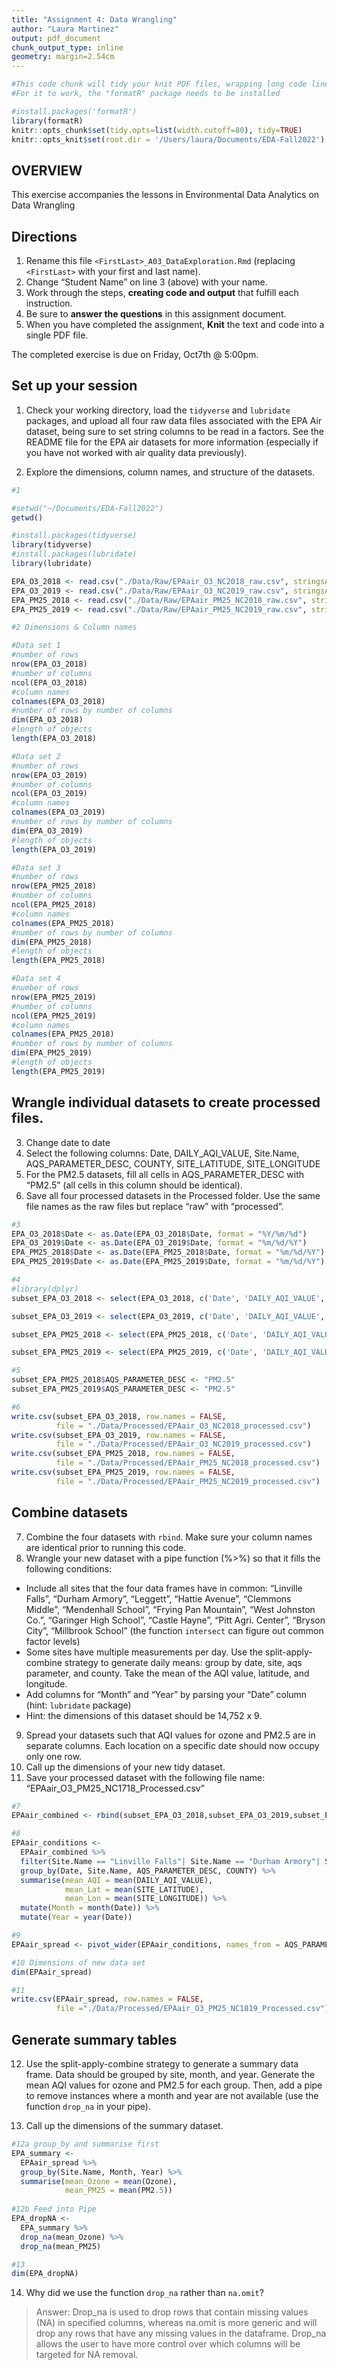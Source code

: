 ```yaml
---
title: "Assignment 4: Data Wrangling"
author: "Laura Martinez"
output: pdf_document
chunk_output_type: inline
geometry: margin=2.54cm
---
```


```r
#This code chunk will tidy your knit PDF files, wrapping long code lines
#For it to work, the "formatR" package needs to be installed

#install.packages('formatR')
library(formatR)
knitr::opts_chunk$set(tidy.opts=list(width.cutoff=80), tidy=TRUE)
knitr::opts_knit$set(root.dir = '/Users/laura/Documents/EDA-Fall2022')
```

## OVERVIEW

This exercise accompanies the lessons in Environmental Data Analytics on Data Wrangling 

## Directions
1.  Rename this file `<FirstLast>_A03_DataExploration.Rmd` (replacing `<FirstLast>` with your first and last name).
2. Change "Student Name" on line 3 (above) with your name.
3. Work through the steps, **creating code and output** that fulfill each instruction.
4. Be sure to **answer the questions** in this assignment document.
5. When you have completed the assignment, **Knit** the text and code into a single PDF file.

The completed exercise is due on Friday, Oct7th @ 5:00pm.

## Set up your session 
1. Check your working directory, load the `tidyverse` and `lubridate` packages, and upload all four raw data files associated with the EPA Air dataset, being sure to set string columns to be read in a factors. See the README file for the EPA air datasets for more information (especially if you have not worked with air quality data previously). 

2. Explore the dimensions, column names, and structure of the datasets. 

```r
#1

#setwd("~/Documents/EDA-Fall2022")
getwd()

#install.packages(tidyverse)
library(tidyverse)
#install.packages(lubridate)
library(lubridate)

EPA_O3_2018 <- read.csv("./Data/Raw/EPAair_O3_NC2018_raw.csv", stringsAsFactors = TRUE)
EPA_O3_2019 <- read.csv("./Data/Raw/EPAair_O3_NC2019_raw.csv", stringsAsFactors = TRUE)
EPA_PM25_2018 <- read.csv("./Data/Raw/EPAair_PM25_NC2018_raw.csv", stringsAsFactors = TRUE)
EPA_PM25_2019 <- read.csv("./Data/Raw/EPAair_PM25_NC2019_raw.csv", stringsAsFactors = TRUE)

#2 Dimensions & Column names

#Data set 1
#number of rows
nrow(EPA_O3_2018)
#number of columns
ncol(EPA_O3_2018)
#column names 
colnames(EPA_O3_2018)
#number of rows by number of columns
dim(EPA_O3_2018)
#length of objects
length(EPA_O3_2018)

#Data set 2
#number of rows
nrow(EPA_O3_2019)
#number of columns
ncol(EPA_O3_2019)
#column names 
colnames(EPA_O3_2019)
#number of rows by number of columns
dim(EPA_O3_2019)
#length of objects
length(EPA_O3_2019)

#Data set 3
#number of rows
nrow(EPA_PM25_2018)
#number of columns
ncol(EPA_PM25_2018)
#column names 
colnames(EPA_PM25_2018)
#number of rows by number of columns
dim(EPA_PM25_2018)
#length of objects
length(EPA_PM25_2018)

#Data set 4
#number of rows
nrow(EPA_PM25_2019)
#number of columns
ncol(EPA_PM25_2019)
#column names 
colnames(EPA_PM25_2018)
#number of rows by number of columns
dim(EPA_PM25_2019)
#length of objects
length(EPA_PM25_2019)
```

## Wrangle individual datasets to create processed files.
3. Change date to date
4. Select the following columns: Date, DAILY_AQI_VALUE, Site.Name, AQS_PARAMETER_DESC, COUNTY, SITE_LATITUDE, SITE_LONGITUDE
5. For the PM2.5 datasets, fill all cells in AQS_PARAMETER_DESC with "PM2.5" (all cells in this column should be identical).
6. Save all four processed datasets in the Processed folder. Use the same file names as the raw files but replace "raw" with "processed".

```r
#3
EPA_O3_2018$Date <- as.Date(EPA_O3_2018$Date, format = "%Y/%m/%d")
EPA_O3_2019$Date <- as.Date(EPA_O3_2019$Date, format = "%m/%d/%Y")
EPA_PM25_2018$Date <- as.Date(EPA_PM25_2018$Date, format = "%m/%d/%Y")
EPA_PM25_2019$Date <- as.Date(EPA_PM25_2019$Date, format = "%m/%d/%Y")

#4
#library(dplyr)
subset_EPA_O3_2018 <- select(EPA_O3_2018, c('Date', 'DAILY_AQI_VALUE', 'Site.Name', 'AQS_PARAMETER_DESC', 'COUNTY', 'SITE_LATITUDE', 'SITE_LONGITUDE'))

subset_EPA_O3_2019 <- select(EPA_O3_2019, c('Date', 'DAILY_AQI_VALUE', 'Site.Name', 'AQS_PARAMETER_DESC', 'COUNTY', 'SITE_LATITUDE', 'SITE_LONGITUDE'))

subset_EPA_PM25_2018 <- select(EPA_PM25_2018, c('Date', 'DAILY_AQI_VALUE', 'Site.Name', 'AQS_PARAMETER_DESC', 'COUNTY', 'SITE_LATITUDE', 'SITE_LONGITUDE'))

subset_EPA_PM25_2019 <- select(EPA_PM25_2019, c('Date', 'DAILY_AQI_VALUE', 'Site.Name', 'AQS_PARAMETER_DESC', 'COUNTY', 'SITE_LATITUDE', 'SITE_LONGITUDE'))

#5
subset_EPA_PM25_2018$AQS_PARAMETER_DESC <- "PM2.5"
subset_EPA_PM25_2019$AQS_PARAMETER_DESC <- "PM2.5"

#6
write.csv(subset_EPA_O3_2018, row.names = FALSE,
          file = "./Data/Processed/EPAair_O3_NC2018_processed.csv")
write.csv(subset_EPA_O3_2019, row.names = FALSE,
          file = "./Data/Processed/EPAair_O3_NC2019_processed.csv")
write.csv(subset_EPA_PM25_2018, row.names = FALSE,
          file = "./Data/Processed/EPAair_PM25_NC2018_processed.csv")
write.csv(subset_EPA_PM25_2019, row.names = FALSE,
          file = "./Data/Processed/EPAair_PM25_NC2019_processed.csv")
```


## Combine datasets
7. Combine the four datasets with `rbind`. Make sure your column names are identical prior to running this code. 
8. Wrangle your new dataset with a pipe function (%>%) so that it fills the following conditions: 

* Include all sites that the four data frames have in common: "Linville Falls", "Durham Armory", "Leggett", "Hattie Avenue", "Clemmons Middle", "Mendenhall School", "Frying Pan Mountain", "West Johnston Co.", "Garinger High School", "Castle Hayne", "Pitt Agri. Center", "Bryson City", "Millbrook School" (the function `intersect` can figure out common factor levels)
* Some sites have multiple measurements per day. Use the split-apply-combine strategy to generate daily means: group by date, site, aqs parameter, and county. Take the mean of the AQI value, latitude, and longitude.
* Add columns for "Month" and "Year" by parsing your "Date" column (hint: `lubridate` package)
* Hint: the dimensions of this dataset should be 14,752 x 9.

9. Spread your datasets such that AQI values for ozone and PM2.5 are in separate columns. Each location on a specific date should now occupy only one row.
10. Call up the dimensions of your new tidy dataset.
11. Save your processed dataset with the following file name: "EPAair_O3_PM25_NC1718_Processed.csv"

```r
#7
EPAair_combined <- rbind(subset_EPA_O3_2018,subset_EPA_O3_2019,subset_EPA_PM25_2018,subset_EPA_PM25_2019)

#8
EPAair_conditions <-
  EPAair_combined %>%
  filter(Site.Name == "Linville Falls"| Site.Name == "Durham Armory"| Site.Name == "Leggett"| Site.Name == "Hattie Avenue"| Site.Name == "Clemmons Middle"| Site.Name == "Mendenhall School"| Site.Name == "Frying Pan Mountain"| Site.Name == "West Johnston Co."| Site.Name == "Garinger High School"| Site.Name == "Castle Hayne"| Site.Name == "Pitt Agri. Center"| Site.Name == "Bryson City"| Site.Name == "Millbrook School") %>%
  group_by(Date, Site.Name, AQS_PARAMETER_DESC, COUNTY) %>%
  summarise(mean_AQI = mean(DAILY_AQI_VALUE), 
            mean_Lat = mean(SITE_LATITUDE), 
            mean_Lon = mean(SITE_LONGITUDE)) %>%
  mutate(Month = month(Date)) %>%
  mutate(Year = year(Date))

#9
EPAair_spread <- pivot_wider(EPAair_conditions, names_from = AQS_PARAMETER_DESC, values_from = mean_AQI)

#10 Dimensions of new data set
dim(EPAair_spread)

#11
write.csv(EPAair_spread, row.names = FALSE,
          file ="./Data/Processed/EPAair_O3_PM25_NC1819_Processed.csv")
```


## Generate summary tables
12. Use the split-apply-combine strategy to generate a summary data frame. Data should be grouped by site, month, and year. Generate the mean AQI values for ozone and PM2.5 for each group. Then, add a pipe to remove instances where a month and year are not available (use the function `drop_na` in your pipe). 

13. Call up the dimensions of the summary dataset.

```r
#12a group_by and summarise first
EPA_summary <-
  EPAair_spread %>%
  group_by(Site.Name, Month, Year) %>%
  summarise(mean_Ozone = mean(Ozone), 
            mean_PM25 = mean(PM2.5))
  
#12b Feed into Pipe 
EPA_dropNA <-
  EPA_summary %>%
  drop_na(mean_Ozone) %>%
  drop_na(mean_PM25)

#13
dim(EPA_dropNA)

```

14. Why did we use the function `drop_na` rather than `na.omit`?

> Answer: Drop_na is used to drop rows that contain missing values (NA) in specified columns, whereas na.omit is more generic and will drop any rows that have any missing values in the dataframe. Drop_na allows the user to have more control over which columns will be targeted for NA removal. 
